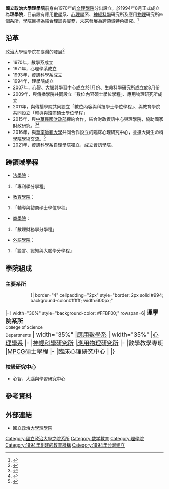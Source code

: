 {{Pathnav|[[國立政治大學|國立政治大學]]|frame=1}}
{{高校
| name = 國立政治大學理學院
|EnglishName=National Chengchi University <br> College of Science
| image = [[File:政治大學果夫樓.JPG|250px]]
| 院長 = 顏乃欣（代理）
| type = 公立
| established = 1970年文理學院<br>1994年理學院
| location = {{ROC}}[[臺北市|臺北市]]
| address = 文山區指南路二段64號
| affiliation = [[國立政治大學|國立政治大學]]
|Faculty=89<ref>{{cite web|url=http://science.nccu.edu.tw/about.php?gid=7|title=理學院教師人數|publisher=國立政治大學理學院|year=2012|location=臺北市|language=zh|accessdate=2014-11-21|archive-date=2016-03-04|archive-url=https://web.archive.org/web/20160304074548/http://science.nccu.edu.tw/about.php?gid=7|dead-url=yes}}</ref>|
|Student=940<ref>{{cite web|url=http://aca.nccu.edu.tw/download/rulesdata/1031univerisity_register_count(1031015).pdf|title=103學年度第1學期註冊人數統計|publisher=政治大學教務處|date=2014年10月15日|location=臺北市|language=zh|accessdate=2014年11月21日|archive-date=2018年10月9日|archive-url=https://web.archive.org/web/20181009182129/http://aca.nccu.edu.tw/download/rulesdata/1031univerisity_register_count(1031015).pdf|dead-url=no}}</ref>|
|Undergraduate=591|
|Postgraduate=349|
| website = [http://science.nccu.edu.tw/ science.nccu.edu.tw/]
| label_color =
| border_color =
| box_width =
}}

'''國立政治大學理學院'''前身由1970年的[[國立政治大學文學院|文理學院]]分出設立，於1994年8月正式成立為'''理學院'''，目前設有應用[[數學|數學]]系、[[心理學|心理學]]系、[[神經科學|神經科學]]研究所及應用[[物理|物理]]研究所四個系所，學院目標為結合理論與實務，未來發展為跨領域特色研究。<ref>{{cite web|url=http://science.nccu.edu.tw/about.php|title=本院概況|publisher=政治大學理學院|location=臺北市|language=zh|year=2013|access-date=2014-11-21|archive-url=https://web.archive.org/web/20141129040313/http://science.nccu.edu.tw/about.php|archive-date=2014-11-29|dead-url=yes}}</ref>

==沿革==
政治大學理學院在臺灣的發展<ref>{{cite web|url=http://science.nccu.edu.tw/about.php?gid=5|title=理學院大事紀|publisher=國立政治大學理學院|language=zh|location=臺北市|year=2013|access-date=2014-11-21|archive-url=https://web.archive.org/web/20141129040310/http://science.nccu.edu.tw/about.php?gid=5|archive-date=2014-11-29|dead-url=yes}}</ref>
*1970年，數學系成立
*1971年，心理學系成立
*1993年，資訊科學系成立 
*1994年，理學院成立
*2007年，心智、大腦與學習中心成立於1月份、生命科學研究所成立於8月份
*2009年，與傳播學院共同設立「數位內容碩士學位學程」、應用物理研究所成立
*2011年，與傳播學院共同設立「數位內容與科技學士學位學程」、與教育學院共同設立「輔導與諮商碩士學位學程」
*2015年，與[[中華民國財政部|中華民國財政部]]締約合作，結合財政資訊中心與理學院，協助國家財政研究。<ref>{{cite web|url=http://www.nccu.edu.tw/zh_tw/news/資料分析助施政-理學院與財政部締約-37662870|title=資料分析助施政-理學院與財政部締約|publisher=政治大學秘書處|date=2015年6月5日|location=臺北市|language=zh|access-date=2019年10月26日|archive-url=https://web.archive.org/web/20160304193855/http://www.nccu.edu.tw/zh_tw/news/%E8%B3%87%E6%96%99%E5%88%86%E6%9E%90%E5%8A%A9%E6%96%BD%E6%94%BF-%E7%90%86%E5%AD%B8%E9%99%A2%E8%88%87%E8%B2%A1%E6%94%BF%E9%83%A8%E7%B7%A0%E7%B4%84-37662870|archive-date=2016年3月4日|dead-url=yes}}</ref><ref>{{cite web|url=http://www.chinatimes.com/realtimenews/20150608001741-260410|title=《財政》財政資訊中心與政大簽署MOU，共創財政大數據雙贏|author=江俞庭|date=2015年6月8日|location=臺北市|publisher=中國時報|language=zh|accessdate=2015年6月10日|archive-date=2020年9月28日|archive-url=https://web.archive.org/web/20200928231035/https://www.chinatimes.com/realtimenews/20150608001741-260410|dead-url=no}}</ref>
*2016年，與[[華南師範大學|華南師範大學]]共同合作設立的臨床心理研究中心，並擴大與生命科學院學術交流。<ref>{{cite web|url=http://www.nccu.edu.tw/zh_tw/news/%E5%AF%A6%E8%B3%AA%E5%90%88%E4%BD%9C-%E7%90%86%E5%AD%B8%E9%99%A2%E8%88%87%E8%8F%AF%E5%8D%97%E5%B8%AB%E5%A4%A7%E9%9B%99%E5%AD%B8%E9%99%A2%E7%B7%A0%E7%B4%84-73222779|title=實質合作 理學院與華南師大雙學院締約|publisher=政治大學理學院|date=2016年6月20日|language=zh|location=臺北市|author=陳昭雄|access-date=2016年6月21日|archive-url=https://web.archive.org/web/20160625232536/http://www.nccu.edu.tw/zh_tw/news/%E5%AF%A6%E8%B3%AA%E5%90%88%E4%BD%9C-%E7%90%86%E5%AD%B8%E9%99%A2%E8%88%87%E8%8F%AF%E5%8D%97%E5%B8%AB%E5%A4%A7%E9%9B%99%E5%AD%B8%E9%99%A2%E7%B7%A0%E7%B4%84-73222779|archive-date=2016年6月25日|dead-url=yes}}</ref>
*2021年，資訊科學系自理學院獨立，成立資訊學院。

==跨領域學程==
*[[國立政治大學法學院|法學院]]：
#「專利學分學程」
*[[國立政治大學教育學院|教育學院]]：
#「輔導與諮商碩士學位學程」
*[[國立政治大學商學院|商學院]]：
#「數理財務學分學程」
*[[國立政治大學外國語文學院|外語學院]]：
#「語言、認知與大腦學分學程」

==學院組成==
===主要系所===
::{| border="4" cellpadding="2px" style="border: 2px solid #994; background-color:#ffffff; width:600px;"
|- 
! width="30%" style="background-color: #FFBF00;" rowspan=6| <span style="font-size:14pt;"> '''理學院系所'''<br />
<span style="font-size:10pt;"> College of Science <br> Departments</span>
| width="35%" |[http://www.math.nccu.edu.tw/ 應用數學系]{{Wayback|url=http://www.math.nccu.edu.tw/ |date=20201029050757 }}
| width="35%" |[http://psy.nccu.edu.tw/ 心理學系]{{Wayback|url=http://psy.nccu.edu.tw/ |date=20090524183513 }}
|-
|[http://gils.nccu.edu.tw/ 神經科學研究所]{{Wayback|url=http://gils.nccu.edu.tw/ |date=20200919132139 }}
|[https://web.archive.org/web/20090713173038/http://www.phys.nccu.edu.tw/ 應用物理研究所]
|-
|數學教學專班
|[https://web.archive.org/web/20141129011628/http://www.mpcg.nccu.edu.tw/ MPCG碩士學程]
|-	
|臨床心理研究中心
|
|}

===校級研究中心===
*心智、大腦與學習研究中心

==參考資料==
{{reflist}}
==外部連結==
*[http://science.nccu.edu.tw/ 國立政治大學理學院]{{Wayback|url=http://science.nccu.edu.tw/ |date=20191129101425 }}

{{政治大學}}
[[Category:國立政治大學之院系所|Category:國立政治大學之院系所]]
[[Category:数学教育|Category:数学教育]]
[[Category:理學院|Category:理學院]]
[[Category:1994年創建的教育機構|Category:1994年創建的教育機構]]
[[Category:1994年台灣建立|Category:1994年台灣建立]]